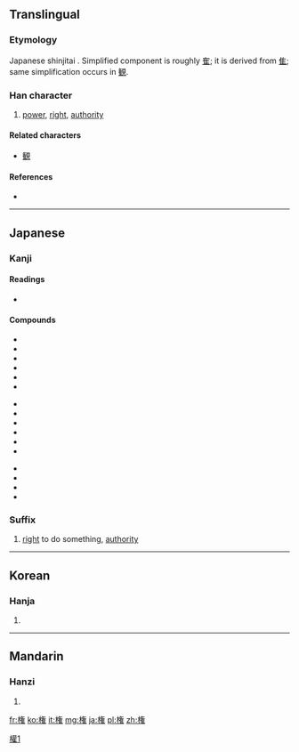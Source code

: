 {{also|權|权}}
==Translingual==
{{ja-forms|権|[[权]]|[[權]]}}

===Etymology===
Japanese shinjitai {{Han simp|權|f=雚}}. Simplified component is roughly [[隺]]; it is derived from [[隹]]; same simplification occurs in [[観]].

===Han character===
{{Han char|rn=75|rad=木|as=11|sn=15|four=|canj=木人大土 (DOKG)}}

# [[power]], [[right]], [[authority]]

====Related characters====
* [[観]]

====References====
* {{Han ref|kx=0551.181|dkj=15484|dj=0939.180|hdz=80020.260|uh=6A29|ud=27177}}

----

==Japanese==

===Kanji===
{{ja-kanji|grade=6|rs=木11}}

====Readings====
* {{ja-readings|on=[[けん]] (ken), [[ごん]] (gon)|kun=[[おもり]] (omori), [[はかる]] (hakaru), [[かり]] (kari)}}

====Compounds====
{{top3}}
* {{l|ja|sc=Jpan|権威|tr=けんい, ken'i}}
* {{l|ja|sc=Jpan|権益|tr=けんえき, ken'eki}}
* {{l|ja|sc=Jpan|権官|tr=ごんかん, gonkan}}
* {{l|ja|sc=Jpan|権化|tr=ごんげ, gonge}}
* {{l|ja|sc=Jpan|権限|tr=けんげん, kengen}}
* {{l|ja|sc=Jpan|権勢|tr=けんせい, kensei}}
{{mid3}}
* {{l|ja|sc=Jpan|権能|tr=けんのう, kennō}}
* {{l|ja|sc=Jpan|権謀術数|tr=けんぼうじゅっすう, kenbōjussū}}
* {{l|ja|sc=Jpan|権利|tr=けんり, kenri}}
* {{l|ja|sc=Jpan|権力|tr=けんりょく, kenryoku}}
* {{l|ja|sc=Jpan|官権|tr=かんけん, kanken}}
* {{l|ja|sc=Jpan|公権|tr=こうけん, kōken}}
{{mid3}}
* {{l|ja|sc=Jpan|私権|tr=しけん, siken}}
* {{l|ja|sc=Jpan|自然権|tr=しぜんけん, sizenken}}
* {{l|ja|sc=Jpan|特権|tr=とっけん, tokken}}
* {{l|ja|sc=Jpan|利権|tr=りけん, riken}}
{{bottom}}

===Suffix===
{{ja-pos|けん|suffix}} 

# [[right]] to do something, [[authority]]

----

==Korean==

===Hanja===
{{ko-hanja|hangeul=권|eumhun=|rv=gwon|mr=kwŏn|y=kwen}}

# {{defn|lang=ko|sort=木11}}

----

==Mandarin==

===Hanzi===
{{cmn-hanzi|pin=[[quán]] ([[quan2]])|wg=ch'üan<sup>2</sup>}}

# {{defn|lang=cmn|sort=木11}}

[[Category:CJKV characters simplified differently in Japan and China|權1]]

[[fr:権]]
[[ko:権]]
[[it:権]]
[[mg:権]]
[[ja:権]]
[[pl:権]]
[[zh:権]]
